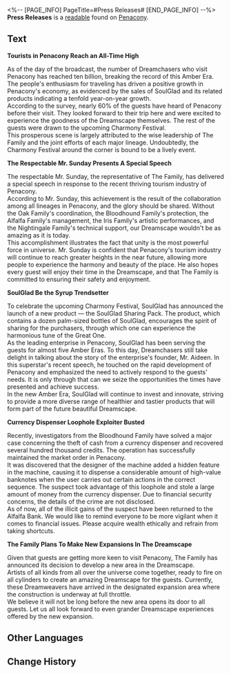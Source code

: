 <%-- [PAGE_INFO]
PageTitle=#Press Releases#
[END_PAGE_INFO] --%>
{{Readable Infobox
|id           = 309
|partIds      = 190569
|title        = 
|image        = Item Penacony Readable 4.png
|world        = Penacony
|parts        = 1
|author       = <!--to be added-->
|description  = Penacony TV Station's countless press releases, in them are recorded some humorous events that occurred in dreams.
|part1        = Press Releases
|source1      = {{cx|Source missing}}
|characters   = 
|factions     = Penacony; The Family
}}
'''Press Releases''' is a [[readable]] found on [[Penacony]].
<!--
==Location==
{{Map Embed|<map name>|<marker id>}}
-->
==Text==
'''Tourists in Penacony Reach an All-Time High'''

As of the day of the broadcast, the number of Dreamchasers who visit Penacony has reached ten billion, breaking the record of this Amber Era. The people's enthusiasm for traveling has driven a positive growth in Penacony's economy, as evidenced by the sales of SoulGlad and its related products indicating a tenfold year-on-year growth.<br />
According to the survey, nearly 60% of the guests have heard of Penacony before their visit. They looked forward to their trip here and were excited to experience the goodness of the Dreamscape themselves. The rest of the guests were drawn to the upcoming Charmony Festival.<br />
This prosperous scene is largely attributed to the wise leadership of The Family and the joint efforts of each major lineage. Undoubtedly, the Charmony Festival around the corner is bound to be a lively event.


'''The Respectable Mr. Sunday Presents A Special Speech'''

The respectable Mr. Sunday, the representative of The Family, has delivered a special speech in response to the recent thriving tourism industry of Penacony.<br />
According to Mr. Sunday, this achievement is the result of the collaboration among all lineages in Penacony, and the glory should be shared. Without the Oak Family's coordination, the Bloodhound Family's protection, the Alfalfa Family's management, the Iris Family's artistic performances, and the Nightingale Family's technical support, our Dreamscape wouldn't be as amazing as it is today.<br />
This accomplishment illustrates the fact that unity is the most powerful force in universe. Mr. Sunday is confident that Penacony's tourism industry will continue to reach greater heights in the near future, allowing more people to experience the harmony and beauty of the place. He also hopes every guest will enjoy their time in the Dreamscape, and that The Family is committed to ensuring their safety and enjoyment.


'''SoulGlad Be the Syrup Trendsetter'''

To celebrate the upcoming Charmony Festival, SoulGlad has announced the launch of a new product &mdash; the SoulGlad Sharing Pack. The product, which contains a dozen palm-sized bottles of SoulGlad, encourages the spirit of sharing for the purchasers, through which one can experience the harmonious tune of the Great One.<br />
As the leading enterprise in Penacony, SoulGlad has been serving the guests for almost five Amber Eras. To this day, Dreamchasers still take delight in talking about the story of the enterprise's founder, Mr. Aideen. In this superstar's recent speech, he touched on the rapid development of Penacony and emphasized the need to actively respond to the guests' needs. It is only through that can we seize the opportunities the times have presented and achieve success.<br />
In the new Amber Era, SoulGlad will continue to invest and innovate, striving to provide a more diverse range of healthier and tastier products that will form part of the future beautiful Dreamscape.


'''Currency Dispenser Loophole Exploiter Busted'''

Recently, investigators from the Bloodhound Family have solved a major case concerning the theft of cash from a currency dispenser and recovered several hundred thousand credits. The operation has successfully maintained the market order in Penacony.<br />
It was discovered that the designer of the machine added a hidden feature in the machine, causing it to dispense a considerable amount of high-value banknotes when the user carries out certain actions in the correct sequence. The suspect took advantage of this loophole and stole a large amount of money from the currency dispenser. Due to financial security concerns, the details of the crime are not disclosed.<br />
As of now, all of the illicit gains of the suspect have been returned to the Alfalfa Bank. We would like to remind everyone to be more vigilant when it comes to financial issues. Please acquire wealth ethically and refrain from taking shortcuts.


'''The Family Plans To Make New Expansions In The Dreamscape'''

Given that guests are getting more keen to visit Penacony, The Family has announced its decision to develop a new area in the Dreamscape.<br />
Artists of all kinds from all over the universe come together, ready to fire on all cylinders to create an amazing Dreamscape for the guests. Currently, these Dreamweavers have arrived in the designated expansion area where the construction is underway at full throttle.<br />
We believe it will not be long before the new area opens its door to all guests. Let us all look forward to even grander Dreamscape experiences offered by the new expansion.

<!--
==Trivia==
* 
-->
==Other Languages==
{{Other Languages
|en   = Press Releases
|zhs  = 新闻稿数则
|zht  = 新聞稿數則
|ja   = いくつかのニュースリリース
|ko   = 몇 가지 보도 자료
|es   = Comunicados de prensa
|fr   = Communiqués de presse
|ru   = Пресс-релизы
|th   = รวมต้นฉบับข่าว
|vi   = Thông Cáo Báo Chí
|de   = Pressemitteilung
|id   = Laporan Pers
|pt   = Comunicados de Imprensa
}}

==Change History==
{{Change History|2.0}}
